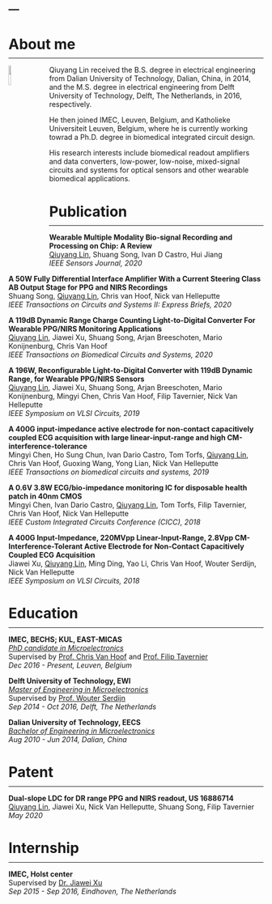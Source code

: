 ---
---
<link rel="stylesheet" href="styles.css" type="text/css">


# About me
<hr style="margin-top:-8px; border-width: 2px">

<div>
<img src="files/profile.jpg" style="width:10%; margin-right: 30px" align="left">

Qiuyang Lin received the B.S. degree in electrical engineering  from Dalian University of Technology, Dalian, China, in 2014, and the M.S. degree in electrical engineering from Delft University of Technology, Delft, The Netherlands, in 2016, respectively. 

He then joined IMEC, Leuven, Belgium, and Katholieke Universiteit Leuven, Belgium, where he is currently working towrad a Ph.D. degree in biomedical integrated circuit design. 

His research interests include biomedical readout amplifiers and data converters, low-power, low-noise, mixed-signal circuits and systems for optical sensors and other wearable biomedical applications.
</div>



# Publication
<hr style="margin-top:-8px; border-width: 2px">
<div>
<span>
**Wearable Multiple Modality Bio-signal Recording and Processing on Chip: A Review**
[<i class="fa fa-file-pdf"></i>](https://github.com/Qiuyanglin/files/papers/paper2020_WearableMultipleModality)
</span><br>
<span>
<u>Qiuyang Lin</u>, Shuang Song, Ivan D Castro, Hui Jiang
</span><br>
<span>
*IEEE Sensors Journal, 2020*
</span><br>
</p>
</div>

<div>
<span>
**A 50W Fully Differential Interface Amplifier With a Current Steering Class AB Output Stage for PPG
and NIRS Recordings**
[<i class="fa fa-file-pdf"></i>](https://github.com/Qiuyanglin/files/papers/paper2020_50WFully.pdf)
</span><br>
<span>
Shuang Song, <u>Qiuyang Lin</u>, Chris van Hoof, Nick van Helleputte 
</span><br>
<span>
*IEEE Transactions on Circuits and Systems II: Express Briefs, 2020*
</span><br>
</p>
</div>

<div>
<span>
**A 119dB Dynamic Range Charge Counting Light-to-Digital Converter For Wearable PPG/NIRS
Monitoring Applications**
[<i class="fa fa-file-pdf"></i>](https://github.com/Qiuyanglin/files/papers/paper2020_119db.pdf)
</span><br>
<span>
<u>Qiuyang Lin</u>, Jiawei Xu, Shuang Song, Arjan Breeschoten, Mario Konijnenburg, Chris Van Hoof
</span><br>
<span>
*IEEE Transactions on Biomedical Circuits and Systems, 2020*
</span><br>
</p>
</div>


<div>
<span>
**A 196W, Reconfigurable Light-to-Digital Converter with 119dB Dynamic Range, for Wearable
PPG/NIRS Sensors**
[<i class="fa fa-file-pdf"></i>](https://github.com/Qiuyanglin/files/papers/paper2019_196W.pdf)
</span><br>
<span>
<u>Qiuyang Lin</u>, Jiawei Xu, Shuang Song, Arjan Breeschoten, Mario Konijnenburg, Mingyi Chen, Chris Van Hoof, Filip Tavernier, Nick Van Helleputte
</span><br>
<span>
*IEEE Symposium on VLSI Circuits, 2019*
</span><br>
</p>
</div>

<div>
<span>
**A 400G input-impedance active electrode for non-contact capacitively coupled ECG acquisition with large linear-input-range and high CM-interference-tolerance**
[<i class="fa fa-file-pdf"></i>](https://github.com/Qiuyanglin/files/papers/paper2019_400G.pdf)
</span><br>
<span>
Mingyi Chen, Ho Sung Chun, Ivan Dario Castro, Tom Torfs, <u>Qiuyang Lin</u>, Chris Van Hoof, Guoxing Wang, Yong Lian, Nick Van Helleputte
</span><br>
<span>
*IEEE Transactions on biomedical circuits and systems, 2019*
</span><br>
</p>
</div>


<div>
<span>
**A 0.6V 3.8W ECG/bio-impedance monitoring IC for disposable health patch in 40nm CMOS**
[<i class="fa fa-file-pdf"></i>](https://github.com/Qiuyanglin/files/papers/paper2018_CMOS.pdf)
</span><br>
<span>
Mingyi Chen, Ivan Dario Castro, <u>Qiuyang Lin</u>, Tom Torfs, Filip Tavernier, Chris Van Hoof, Nick Van
Helleputte
</span><br>
<span>
*IEEE Custom Integrated Circuits Conference (CICC), 2018*
</span><br>
</p>
</div>


<div>
<span>
**A 400G Input-Impedance, 220MVpp Linear-Input-Range, 2.8Vpp CM-Interference-Tolerant Active Electrode for Non-Contact Capacitively Coupled ECG Acquisition**
[<i class="fa fa-file-pdf"></i>](https://github.com/Qiuyanglin/files/papers/paper2018_400G.pdf)
</span><br>
<span>
Jiawei Xu, <u>Qiuyang Lin</u>, Ming Ding, Yao Li, Chris Van Hoof, Wouter Serdijn, Nick Van Helleputte
</span><br>
<span>
*IEEE Symposium on VLSI Circuits, 2018*
</span><br>
</p>
</div>




# Education
<hr style="margin-top:-8px; border-width: 2px">

<div>
<span>
[<i class="fa fa-university"></i> ](https://www.esat.kuleuven.be/micas/)
**IMEC, BECHS; KUL, EAST-MICAS**
</span><br>
<span>
<u>*PhD candidate in Microelectronics*</u>
<span><br>
<span>
Supervised by [Prof. Chris Van Hoof](https://scholar.google.com/citations?user=OiSiLl8AAAAJ&hl=en) and [Prof. Filip Tavernier](http://scholar.google.ch/citations?user=Tm6IOWwAAAAJ&hl=en)
</span><br>
<span>
*Dec 2016 - Present, Leuven, Belgium*
</span><br>
</p>
</div>


<div>
<span>
[<i class="fa fa-university"></i> ](https://www.tudelft.nl/en/)
**Delft University of Technology, EWI**
</span><br>
<span>
<u>*Master of Engineering in Microelectronics*</u>
<span><br>
<span>
Supervised by [Prof. Wouter Serdijn](https://scholar.google.com/citations?user=ZLxC4EMAAAAJ&hl=en)
</span><br>
<span>
*Sep 2014 - Oct 2016, Delft, The Netherlands*
</span><br>
</p>
</div>



<div>
<span>
[<i class="fa fa-university"></i> ](https://en.dlut.edu.cn/)
**Dalian University of Technology, EECS**
</span><br>
<span>
<u>*Bachelor of Engineering in Microelectronics*</u>
<span><br>
<span>
*Aug 2010 - Jun 2014, Dalian, China*
</span><br>
</p>
</div>


# Patent
<hr style="margin-top:-8px; border-width: 2px">

<div>
<span>
**Dual-slope LDC for DR range PPG and NIRS readout, US 16886714**
</span><br>
<span>
<u>Qiuyang Lin</u>, Jiawei Xu, Nick Van Helleputte, Shuang Song, Filip Tavernier
<span><br>
<span>
*May 2020*
<span><br>
</p>
</div>

# Internship
<hr style="margin-top:-8px; border-width: 2px">
<div>
<span>
[<i class="fa fa-university"></i> ](https://www.imec-int.com/en) 
**IMEC, Holst center**
</span><br>
<span>
Supervised by [Dr. Jiawei Xu](https://ieeexplore.ieee.org/author/38007163700)
</span><br>
<span>
*Sep 2015 - Sep 2016, Eindhoven, The Netherlands*
</span><br>
</p>
</div>